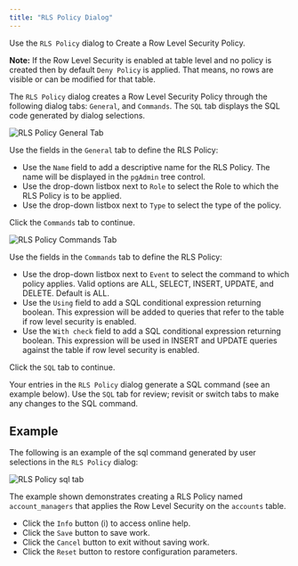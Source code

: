 ```yaml
---
title: "RLS Policy Dialog"
---
```


<div id="rls_policy_dialog" class="registered_link"></div>

Use the `RLS Policy` dialog to Create a Row Level Security Policy.

**Note:** If the Row Level Security is enabled at table level and no policy is created then by default `Deny Policy` is applied. That means, no rows are visible or can be modified for that table.


The `RLS Policy` dialog creates a Row Level Security Policy through the following dialog tabs: `General`, and `Commands`. The `SQL` tab displays the SQL code generated by dialog selections.

<img src="../../images/rls_policy_general_tab.png" class="align-center" alt="RLS Policy General Tab" />

Use the fields in the `General` tab to define the RLS Policy:

-   Use the `Name` field to add a descriptive name for the RLS Policy. The name will be displayed in the `pgAdmin` tree control.
-   Use the drop-down listbox next to `Role` to select the Role to which the RLS Policy is to be applied.
-   Use the drop-down listbox next to `Type` to select the type of the policy.

Click the `Commands` tab to continue.

<img src="../../images/rls_policy_commands_tab.png" class="align-center" alt="RLS Policy Commands Tab" />

Use the fields in the `Commands` tab to define the RLS Policy:

-   Use the drop-down listbox next to `Event` to select the command to which policy applies. Valid options are ALL, SELECT, INSERT, UPDATE, and DELETE. Default is ALL.
-   Use the `Using` field to add a SQL conditional expression returning boolean. This expression will be added to queries that refer to the table if row level security is enabled.
-   Use the `With check` field to add a SQL conditional expression returning boolean. This expression will be used in INSERT and UPDATE queries against the table if row level security is enabled.

Click the `SQL` tab to continue.

Your entries in the `RLS Policy` dialog generate a SQL command (see an example below). Use the `SQL` tab for review; revisit or switch tabs to make any changes to the SQL command.

## Example

The following is an example of the sql command generated by user selections in the `RLS Policy` dialog:

<img src="../../images/rls_policy_sql_tab.png" class="align-center" alt="RLS Policy sql tab" />

The example shown demonstrates creating a RLS Policy named `account_managers` that applies the Row Level Security on the `accounts` table.

-   Click the `Info` button (i) to access online help.
-   Click the `Save` button to save work.
-   Click the `Cancel` button to exit without saving work.
-   Click the `Reset` button to restore configuration parameters.
